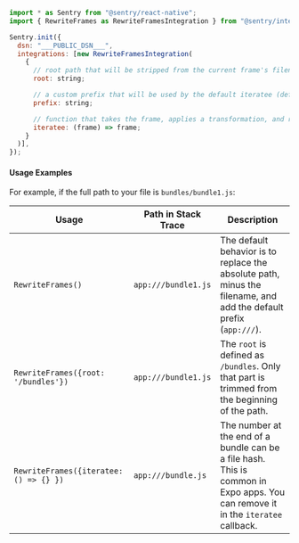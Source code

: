 ```javascript
import * as Sentry from "@sentry/react-native";
import { RewriteFrames as RewriteFramesIntegration } from "@sentry/integrations";

Sentry.init({
  dsn: "___PUBLIC_DSN___",
  integrations: [new RewriteFramesIntegration(
    {
      // root path that will be stripped from the current frame's filename by the default iteratee if the filename is an absolute path
      root: string;

      // a custom prefix that will be used by the default iteratee (default: `app://`)
      prefix: string;

      // function that takes the frame, applies a transformation, and returns it
      iteratee: (frame) => frame;
    }
  )],
});
```

#### Usage Examples

For example, if the full path to your file is `bundles/bundle1.js`:

| Usage                                  | Path in Stack Trace | Description                                                                                                                      |
| -------------------------------------- | ------------------- | -------------------------------------------------------------------------------------------------------------------------------- |
| `RewriteFrames()`                      | `app:///bundle1.js` | The default behavior is to replace the absolute path, minus the filename, and add the default prefix (`app:///`).                |
| `RewriteFrames({root: '/bundles'})`    | `app:///bundle1.js` | The `root` is defined as `/bundles`. Only that part is trimmed from the beginning of the path.                                   |
| `RewriteFrames({iteratee: () => {} })` | `app:///bundle.js`  | The number at the end of a bundle can be a file hash. This is common in Expo apps. You can remove it in the `iteratee` callback. |

